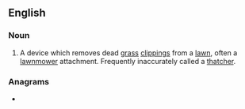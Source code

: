 {{also|dethatcher}}
==English==

===Noun===
{{en-noun}}

# A device which removes dead [[grass]] [[clipping]]s from a [[lawn]], often a [[lawnmower]] attachment. Frequently inaccurately called a [[thatcher]].

===Anagrams===
* {{l|en|rethatched}}